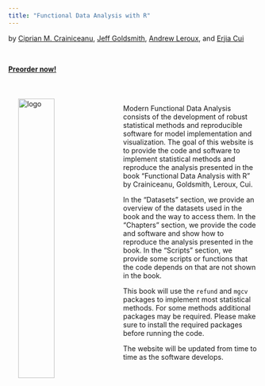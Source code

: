 ```yaml
---
title: "Functional Data Analysis with R"
---
```


by [Ciprian M. Crainiceanu](http://www.ciprianstats.org), [Jeff Goldsmith](http://jeffgoldsmith.com), [Andrew Leroux](https://coloradosph.cuanschutz.edu/resources/directory/directory-profile/Leroux-Andrew-UCD6003212586), and [Erjia Cui](https://sites.google.com/view/erjiacui/home)

<br>

[**Preorder now!**](https://www.barnesandnoble.com/w/functional-data-analysis-with-r-ciprian-m-crainiceanu/1144067537)

<br><img src="images/cover.jpg" alt="logo" style="float:left; width:38%; padding:20px"><br>

Modern Functional Data Analysis consists of the development of robust statistical methods and reproducible software for model implementation and visualization. The goal of this website is to provide the code and software to implement statistical methods and reproduce the analysis presented in the book "Functional Data Analysis with R" by Crainiceanu, Goldsmith, Leroux, Cui. 

In the "Datasets" section, we provide an overview of the datasets used in the book and the way to access them. 
In the "Chapters" section, we provide the code and software and show how to reproduce the analysis presented in the book.
In the "Scripts" section, we provide some scripts or functions that the code depends on that are not shown in the book.

This book will use the `refund` and `mgcv` packages to implement most statistical methods. For some methods additional packages may be required. Please make sure to install the required packages before running the code.

The website will be updated from time to time as the software develops. 

